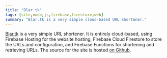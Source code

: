 ```yaml
---
title: "Blar.tk"
tags: [site,node,js,firebase,firestore,web]
summary: "Blar.tk is a very simple cloud-based URL shortener."
---
```


[Blar.tk](https://blar.tk) is a very simple URL shortener. It is entirely cloud-based, using Firebase Hosting for the website hosting, Firebase Cloud Firestore to store the URLs and configuration, and Firebase Functions for shortening and retrieving URLs. The source for the site is hosted [on Github](https://github.com/realprogrammer5000/blar/).
